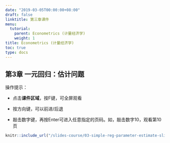 ```yaml
---
date: "2019-03-05T00:00:00+08:00"
draft: false
linktitle: 第三章课件
menu:
  tutorial:
    parent: Econometrics (计量经济学)
    weight: 1
title: Econometrics (计量经济学)
toc: true
type: docs
---
```


## 第3章 一元回归：估计问题

操作提示：

- 点击**课件区域**，按F键，可全屏观看

- 按方向键，可以前进/后退

- 敲击数字键，再按Enter可进入任意指定的页码。如，敲击数字10，观看第10页

```r
knitr::include_url("/slides-course/03-simple-reg-parameter-estimate-slide.html")
```


